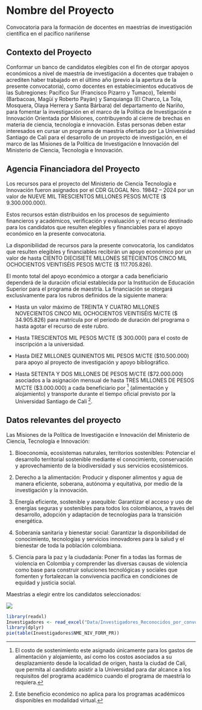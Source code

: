 # Nombre del Proyecto

Convocatoria para la formación de docentes en maestrías de investigación científica en el pacífico nariñense

## Contexto del Proyecto

Conformar un banco de candidatos elegibles con el fin de otorgar apoyos económicos a nivel de maestría de investigación a docentes que trabajen o acrediten haber trabajado en el último año (previo a la apertura de la presente convocatoria), como docentes en establecimientos educativos de las Subregiones: Pacífico Sur (Francisco Pizarro y Tumaco), Telembí (Barbacoas, Magüí y Roberto Payán) y Sanquianga (El Charco, La Tola, Mosquera, Olaya Herrera y Santa Bárbara) del departamento de Nariño, para fomentar la investigación en el marco de la Política de Investigación e Innovación Orientada por Misiones, contribuyendo al cierre de brechas en materia de ciencia, tecnología e innovación. Estas personas deben estar interesados en cursar un programa de maestría ofertado por La Universidad Santiago de Cali para el desarrollo de un proyecto de investigación, en el marco de las Misiones de la Política de Investigación e Innovación del Ministerio de Ciencia, Tecnología e Innovación.

## Agencia Financiadora del Proyecto

Los recursos para el proyecto del Ministerio de Ciencia Tecnología e Innovación fueron asignados por el CDR GLOGAL Nro. 19842 – 2024 por un valor de NUEVE MIL TRESCIENTOS MILLONES PESOS M/CTE (\$ 9.300.000.000).

Estos recursos están distribuidos en los procesos de seguimiento financieros y académicos, verificación y evaluación y; el recurso destinado para los candidatos que resulten elegibles y financiables para el apoyo económico en la presente convocatoria.

La disponibilidad de recursos para la presente convocatoria, los candidatos que resulten elegibles y financiables recibirán un apoyo económico por un valor de hasta CIENTO DIECISIETE MILLONES SETECIENTOS CINCO MIL OCHOCIENTOS VEINTISÉIS PESOS M/CTE (\$ 117.705.826).

El monto total del apoyo económico a otorgar a cada beneficiario dependerá de la duración oficial establecida por la Institución de Educación Superior para el programa de maestría. La financiación se otorgará exclusivamente para los rubros definidos de la siguiente manera:

-   Hasta un valor máximo de TREINTA Y CUATRO MILLONES NOVECIENTOS CINCO MIL OCHOCIENTOS VEINTISÉIS M/CTE (\$ 34.905.826) para matrícula por el periodo de duración del programa o hasta agotar el recurso de este rubro.

-   Hasta TRESCIENTOS MIL PESOS M/CTE (\$ 300.000) para el costo de inscripción a la universidad.

-   Hasta DIEZ MILLONES QUINIENTOS MIL PESOS M/CTE (\$10.500.000) para apoyo al proyecto de investigación y apoyo bibliográfico.

-   Hasta SETENTA Y DOS MILLONES DE PESOS M/CTE (\$72.000.000) asociados a la asignación mensual de hasta TRES MILLONES DE PESOS M/CTE (\$3.000.000) a cada beneficiario por [^06-bancopersonasmaestrianarinio-1] (alimentación y alojamiento) y transporte durante el tiempo oficial previsto por la Universidad Santiago de Cali [^06-bancopersonasmaestrianarinio-2].

[^06-bancopersonasmaestrianarinio-1]: El costo de sostenimiento este asignado únicamente para los gastos de alimentación y alojamiento, así como los costos asociados a su desplazamiento desde la localidad de origen, hasta la ciudad de Cali, que permita al candidato asistir a la Universidad para dar alcance a los requisitos del programa académico cuando el programa de maestría lo requiera.

[^06-bancopersonasmaestrianarinio-2]: Este beneficio económico no aplica para los programas académicos disponibles en modalidad virtual.

## Datos relevantes del proyecto

Las Misiones de la Política de Investigación e Innovación del Ministerio de Ciencia, Tecnología e Innovación:

1.  Bioeconomía, ecosistemas naturales, territorios sostenibles: Potenciar el desarrollo territorial sostenible mediante el conocimiento, conservación y aprovechamiento de la biodiversidad y sus servicios ecosistémicos.

2.  Derecho a la alimentación: Producir y disponer alimentos y agua de manera eficiente, soberana, autónoma y equitativa, por medio de la investigación y la innovación.

3.  Energía eficiente, sostenible y asequible: Garantizar el acceso y uso de energías seguras y sostenibles para todos los colombianos, a través del desarrollo, adopción y adaptación de tecnologías para la transición energética.

4.  Soberanía sanitaria y bienestar social: Garantizar la disponibilidad de conocimiento, tecnologías y servicios innovadores para la salud y el bienestar de toda la población colombiana.

5.  Ciencia para la paz y la ciudadanía: Poner fin a todas las formas de violencia en Colombia y comprender las diversas causas de violencia como base para construir soluciones tecnológicas y sociales que fomenten y fortalezcan la convivencia pacífica en condiciones de equidad y justicia social.

Maestrías a elegir entre los candidatos seleccionados:

![](cuadro maestrías.png)

```r
library(readxl)
Investigadores <- read_excel("Data/Investigadores_Reconocidos_por_convocatoria_20241018.xlsx")
library(dplyr)
pie(table(Investigadores$NME_NIV_FORM_PR))
```
